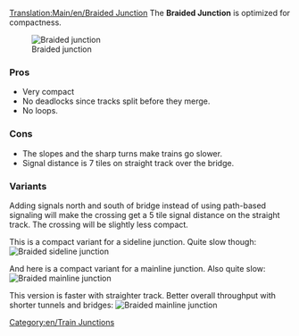 [[Translation:Main/en/Braided Junction]]{{en/-}}{{junctionsmenu}}
The '''Braided Junction''' is optimized for compactness.

[[File:en/ttd.braided.compact.4.png|frame|none|Braided junction]]

===Pros===
*Very compact
*No deadlocks since tracks split before they merge.
*No loops.

===Cons===
*The slopes and the sharp turns make trains go slower.
*Signal distance is 7 tiles on straight track over the bridge.

===Variants===
Adding signals north and south of bridge instead of using path-based signaling will make the crossing get a 5 tile signal distance on the straight track. The crossing will be slightly less compact.

This is a compact variant for a sideline junction.  Quite slow though:
[[File:en/ttd.braided.side.png|frame|none|Braided sideline junction]]

And here is a compact variant for a mainline junction. Also quite slow:
[[File:en/ttd.braided.main.png|frame|none|Braided mainline junction]]

This version is faster with straighter track. Better overall throughput with shorter tunnels and bridges:
[[File:en/Ttd.braided.main.2.png|frame|none|Braided mainline junction]]

[[Category:en/Train Junctions]]
